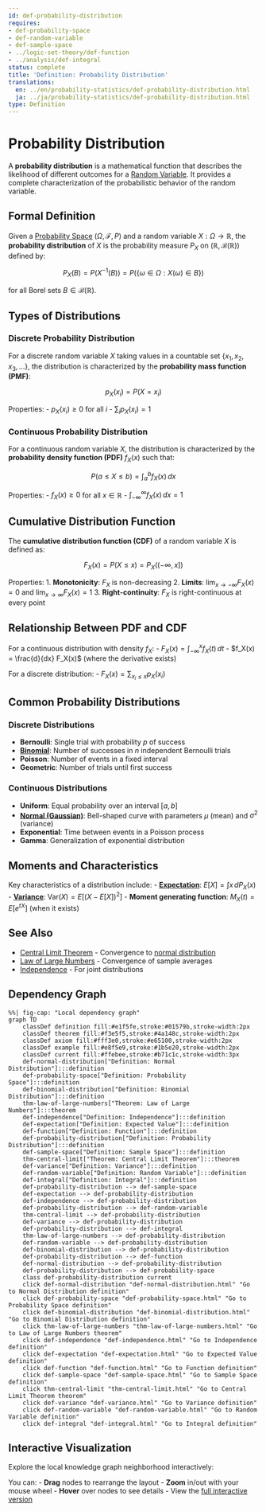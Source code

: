 ```yaml
---
id: def-probability-distribution
requires:
- def-probability-space
- def-random-variable
- def-sample-space
- ../logic-set-theory/def-function
- ../analysis/def-integral
status: complete
title: 'Definition: Probability Distribution'
translations:
  en: ../en/probability-statistics/def-probability-distribution.html
  ja: ../ja/probability-statistics/def-probability-distribution.html
type: Definition
---
```


# Probability Distribution {#def-probability-distribution}

A **probability distribution** is a mathematical function that describes the likelihood of different outcomes for a [Random Variable](def-random-variable.qmd). It provides a complete characterization of the probabilistic behavior of the random variable.

## Formal Definition

Given a [Probability Space](def-probability-space.qmd) $(\Omega, \mathcal{F}, P)$ and a random variable $X: \Omega \to \mathbb{R}$, the **probability distribution** of $X$ is the probability measure $P_X$ on $(\mathbb{R}, \mathcal{B}(\mathbb{R}))$ defined by:

$$P_X(B) = P(X^{-1}(B)) = P(\{\omega \in \Omega : X(\omega) \in B\})$$

for all Borel sets $B \in \mathcal{B}(\mathbb{R})$.

## Types of Distributions

### Discrete Probability Distribution

For a discrete random variable $X$ taking values in a countable set $\{x_1, x_2, x_3, \ldots\}$, the distribution is characterized by the **probability mass function (PMF)**:

$$p_X(x_i) = P(X = x_i)$$

Properties:
- $p_X(x_i) \geq 0$ for all $i$
- $\sum_{i} p_X(x_i) = 1$

### Continuous Probability Distribution

For a continuous random variable $X$, the distribution is characterized by the **probability density function (PDF)** $f_X(x)$ such that:

$$P(a \leq X \leq b) = \int_a^b f_X(x) \, dx$$

Properties:
- $f_X(x) \geq 0$ for all $x \in \mathbb{R}$
- $\int_{-\infty}^{\infty} f_X(x) \, dx = 1$

## Cumulative Distribution Function

The **cumulative distribution function (CDF)** of a random variable $X$ is defined as:

$$F_X(x) = P(X \leq x) = P_X((-\infty, x])$$

Properties:
1. **Monotonicity**: $F_X$ is non-decreasing
2. **Limits**: $\lim_{x \to -\infty} F_X(x) = 0$ and $\lim_{x \to \infty} F_X(x) = 1$
3. **Right-continuity**: $F_X$ is right-continuous at every point

## Relationship Between PDF and CDF

For a continuous distribution with density $f_X$:
- $F_X(x) = \int_{-\infty}^x f_X(t) \, dt$
- $f_X(x) = \frac{d}{dx} F_X(x)$ (where the derivative exists)

For a discrete distribution:
- $F_X(x) = \sum_{x_i \leq x} p_X(x_i)$

## Common Probability Distributions

### Discrete Distributions
- **Bernoulli**: Single trial with probability $p$ of success
- **[Binomial](def-binomial-distribution.qmd)**: Number of successes in $n$ independent Bernoulli trials
- **Poisson**: Number of events in a fixed interval
- **Geometric**: Number of trials until first success

### Continuous Distributions
- **Uniform**: Equal probability over an interval $[a, b]$
- **[Normal (Gaussian)](def-normal-distribution.qmd)**: Bell-shaped curve with parameters $\mu$ (mean) and $\sigma^2$ (variance)
- **Exponential**: Time between events in a Poisson process
- **Gamma**: Generalization of exponential distribution

## Moments and Characteristics

Key characteristics of a distribution include:
- **[Expectation](def-expectation.qmd)**: $E[X] = \int x \, dP_X(x)$
- **[Variance](def-variance.qmd)**: $\text{Var}(X) = E[(X - E[X])^2]$
- **Moment generating function**: $M_X(t) = E[e^{tX}]$ (when it exists)

## See Also
- [Central Limit Theorem](thm-central-limit.qmd) - Convergence to [normal distribution](def-normal-distribution.qmd)
- [Law of Large Numbers](thm-law-of-large-numbers.qmd) - Convergence of sample averages
- [Independence](def-independence.qmd) - For joint distributions

## Dependency Graph

```mermaid
%%| fig-cap: "Local dependency graph"
graph TD
    classDef definition fill:#e1f5fe,stroke:#01579b,stroke-width:2px
    classDef theorem fill:#f3e5f5,stroke:#4a148c,stroke-width:2px
    classDef axiom fill:#fff3e0,stroke:#e65100,stroke-width:2px
    classDef example fill:#e8f5e9,stroke:#1b5e20,stroke-width:2px
    classDef current fill:#ffebee,stroke:#b71c1c,stroke-width:3px
    def-normal-distribution["Definition: Normal Distribution"]:::definition
    def-probability-space["Definition: Probability Space"]:::definition
    def-binomial-distribution["Definition: Binomial Distribution"]:::definition
    thm-law-of-large-numbers["Theorem: Law of Large Numbers"]:::theorem
    def-independence["Definition: Independence"]:::definition
    def-expectation["Definition: Expected Value"]:::definition
    def-function["Definition: Function"]:::definition
    def-probability-distribution["Definition: Probability Distribution"]:::definition
    def-sample-space["Definition: Sample Space"]:::definition
    thm-central-limit["Theorem: Central Limit Theorem"]:::theorem
    def-variance["Definition: Variance"]:::definition
    def-random-variable["Definition: Random Variable"]:::definition
    def-integral["Definition: Integral"]:::definition
    def-probability-distribution --> def-sample-space
    def-expectation --> def-probability-distribution
    def-independence --> def-probability-distribution
    def-probability-distribution --> def-random-variable
    thm-central-limit --> def-probability-distribution
    def-variance --> def-probability-distribution
    def-probability-distribution --> def-integral
    thm-law-of-large-numbers --> def-probability-distribution
    def-random-variable --> def-probability-distribution
    def-binomial-distribution --> def-probability-distribution
    def-probability-distribution --> def-function
    def-normal-distribution --> def-probability-distribution
    def-probability-distribution --> def-probability-space
    class def-probability-distribution current
    click def-normal-distribution "def-normal-distribution.html" "Go to Normal Distribution definition"
    click def-probability-space "def-probability-space.html" "Go to Probability Space definition"
    click def-binomial-distribution "def-binomial-distribution.html" "Go to Binomial Distribution definition"
    click thm-law-of-large-numbers "thm-law-of-large-numbers.html" "Go to Law of Large Numbers theorem"
    click def-independence "def-independence.html" "Go to Independence definition"
    click def-expectation "def-expectation.html" "Go to Expected Value definition"
    click def-function "def-function.html" "Go to Function definition"
    click def-sample-space "def-sample-space.html" "Go to Sample Space definition"
    click thm-central-limit "thm-central-limit.html" "Go to Central Limit Theorem theorem"
    click def-variance "def-variance.html" "Go to Variance definition"
    click def-random-variable "def-random-variable.html" "Go to Random Variable definition"
    click def-integral "def-integral.html" "Go to Integral definition"
```

## Interactive Visualization

Explore the local knowledge graph neighborhood interactively:

::: {.graph-viz data-id="def-probability-distribution" data-width="700" data-height="500"}
:::

You can:
- **Drag** nodes to rearrange the layout
- **Zoom** in/out with your mouse wheel
- **Hover** over nodes to see details
- View the [full interactive version](../../output/interactive/en/def-probability-distribution.html){target="_blank"}
